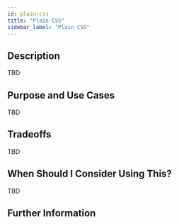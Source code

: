 ```yaml
---
id: plain-css
title: "Plain CSS"
sidebar_label: "Plain CSS"
---
```


## Description

TBD

## Purpose and Use Cases

TBD

## Tradeoffs

TBD

## When Should I Consider Using This?

TBD

## Further Information
